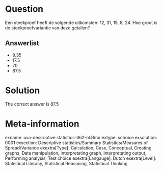 Question
========

Een steekproef heeft de volgende uitkomsten: 12, 31, 15, 8, 24. Hoe groot is de steekproefvariantie van deze getallen?

Answerlist
----------
* 9.35
* 17.5
* 70
* 87.5

Solution
========

The correct answer is  87.5

Meta-information
================
exname: uva-descriptive statistics-362-nl.Rmd
extype: schoice
exsolution: 0001
exsection: Descriptive statistics/Summary Statistics/Measures of Spread/Variance
exextra[Type]: Calculation, Case, Conceptual, Creating graphs, Data manipulation, Interpretating graph, Interpretating output, Performing analysis, Test choice
exextra[Langauge]: Dutch
exextra[Level]: Statistical Literacy, Statistical Reasoning, Statistical Thinking
